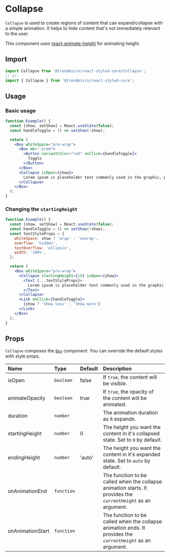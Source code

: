 # Collapse

`Collapse` is used to create regions of content that can expand/collapse with a simple animation. It helps to hide content that's not immediately relevant to the user.

This component uses [react-animate-height](https://github.com/Stanko/react-animate-height) for animating height.

## Import

```js
import Collapse from '@trendmicro/react-styled-core/Collapse';
// or
import { Collapse } from '@trendmicro/react-styled-core';
```

## Usage

### Basic usage

```jsx
function Example() {
  const [show, setShow] = React.useState(false);
  const handleToggle = () => setShow(!show);

  return (
    <Box whiteSpace="pre-wrap">
      <Box mb=".5rem">
        <Button variantColor="red" onClick={handleToggle}>
          Toggle
        </Button>
      </Box>
      <Collapse isOpen={show}>
        Lorem ipsum is placeholder text commonly used in the graphic, print, and publishing industries for previewing layouts and visual mockups. Lorem ipsum is placeholder text commonly used in the graphic, print, and publishing industries for previewing layouts and visual mockups. Lorem ipsum is placeholder text commonly used in the graphic, print, and publishing industries for previewing layouts and visual mockups.
      </Collapse>
    </Box>
  );
}
```

### Changing the `startingHeight`

```jsx
function Example() {
  const [show, setShow] = React.useState(false);
  const handleToggle = () => setShow(!show);
  const textStyleProps = {
    whiteSpace: show ? 'wrap' : 'nowrap',
    overflow: 'hidden',
    textOverflow: 'ellipsis',
    width: '100%',
  };

  return (
    <Box whiteSpace="pre-wrap">
      <Collapse startingHeight={20} isOpen={show}>
        <Text {...textStyleProps}>
          Lorem ipsum is placeholder text commonly used in the graphic, print, and publishing industries for previewing layouts and visual mockups. Lorem ipsum is placeholder text commonly used in the graphic, print, and publishing industries for previewing layouts and visual mockups. Lorem ipsum is placeholder text commonly used in the graphic, print, and publishing industries for previewing layouts and visual mockups.
        </Text>
      </Collapse>
      <Link onClick={handleToggle}>
        {show ? 'Show less' : 'Show more'}
      </Link>
    </Box>
  );
}
```

## Props

`Collapse` composes the [`Box`](./box) component. You can override the default styles with style props.

| Name | Type | Default | Description |
| :--- | :--- | :------ | :---------- |
| isOpen | `boolean` | false | If `true`, the content will be visible. |
| animateOpacity | `boolean` | true | If `true`, the opacity of the content will be animated. |
| duration | `number` | | The animation duration as it expands. |
| startingHeight | `number` | 0 | The height you want the content in it's collapsed state. Set to `0` by default. |
| endingHeight | `number` | 'auto' | The height you want the content in it's expanded state. Set to `auto` by default. |
| onAnimationEnd | `function` | | The function to be called when the collapse animation starts. It provides the `currentHeight` as an argument. |
| onAnimationStart | `function` | | The function to be called when the collapse animation ends. It provides the `currentHeight` as an argument. |

